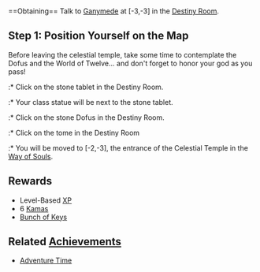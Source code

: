 {{Questbox
 |starting=Talk to [[Ganymede]] at [-3,-3]
 |level=2
 |prerequisites=[[The Watchful Eyes of the Gods]]
 |recommended=2
 |rewards= Level-Based [[XP]], 6 [[Kama]]s, [[Bunch of Keys]]
 |items=None
 |sequel=None
 |repeatable=No
}}
<br style="clear:both" />
==Obtaining==
Talk to [[Ganymede]] at [-3,-3] in the [[Destiny Room]].
{{dialog|text=Those who want to fulfil their destiny must know who they really are. You must ask yourself three questions. Who are you? What do you want? Where will you go? You will find the answers in this room.
; Search for answers.
}}

==Step 1: Position Yourself on the Map==
; Before leaving the celestial temple, take some time to contemplate the Dofus and the World of Twelve... and don't forget to honor your god as you pass!
{{queststep|Find out more about your identity.}}
:* Click on the stone tablet in the Destiny Room.
{{dialog|text=You are a desciple of the god [God Name].
}}
:* Your class statue will be next to the stone tablet.
{{queststep|Find out more about your objective.}}
:* Click on the stone Dofus in the Destiny Room.
{{dialog|text=Your objective: find the 6 Primordial Dofus.
}}
{{queststep|Find out more about your destination.}}
:* Click on the tome in the Destiny Room
{{dialog|text=Your destination: the lands of Incarnam, and then the World of Twelve!
}}
{{queststep|Talk to Ganymede again.}}
{{dialog|text=Your training is complete. It's time for you to leave... When you exit the temple, you'll be in the land of Incarnam. Explore its every nook and cranny; talk to the inhabitants. Your first adventures await! When the time is right, you'll go through a magical portal to the world of Twelve.
; Thank Ganymede for his help.
Before you go, I have one final gift for you. Take this magic bunch of keys, it will open dungeon doors for you. These dark places are home to incredible creatures, and maybe the Dofus, who can say?
; Take the Bunch of Keys.
Good luck [Character Name]! May the gods watch over you and your destiny be fulfilled!
; Leave the Celestial Temple.
}}
:* You will be moved to [-2,-3], the entrance of the Celestial Temple in the [[Way of Souls]].

==Rewards==
* Level-Based [[XP]]
* 6 [[Kama]]s
* [[Bunch of Keys]]

==Related [[Achievement]]s==
* [[Adventure Time]]
